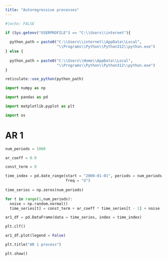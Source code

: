 ```yaml
---
title: "Autoregressive processes"
---
```


```r
#|echo: FALSE

if (Sys.getenv("USERPROFILE") == "C:\\Users\\internet"){
  
  python_path = paste0("C:\\Users\\internet\\AppData\\Local",
                       "\\Programs\\Python\\Python312\\python.exe")
} else {
  
  python_path = paste0("C:\\Users\\Home\\AppData\\Local",
                       "\\Programs\\Python\\Python312\\python.exe")
}

reticulate::use_python(python_path)

```

```python

import numpy as np

import pandas as pd

import matplotlib.pyplot as plt

import os 

```

# AR 1

```python

num_periods = 1000

ar_coeff = 0.9

const_term = 0

time_index = pd.date_range(start = "2000-01-01", periods = num_periods,
                           freq = "d")
                           
time_series = np.zeros(num_periods)

for t in range(1,num_periods):
  noise = np.random.normal()
  time_series[t] = const_term + ar_coeff * time_series[t - 1] + noise

ar1_df = pd.DataFrame(data = time_series, index = time_index)


```

```python

plt.clf()

ar1_df.plot(legend = False)

plt.title("AR 1 process")

plt.show()

```




